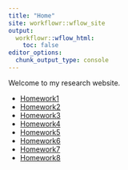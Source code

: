 ```yaml
---
title: "Home"
site: workflowr::wflow_site
output:
  workflowr::wflow_html:
    toc: false
editor_options:
  chunk_output_type: console
---
```


Welcome to my research website.

* [Homework1](homework1.html)
* [Homework2](homework2.html)
* [Homework3](homework3.html)
* [Homework4](homework4.html)
* [Homework5](homework5.html)
* [Homework6](homework6.html)
* [Homework7](homework7.html)
* [Homework8](homework8.html)

